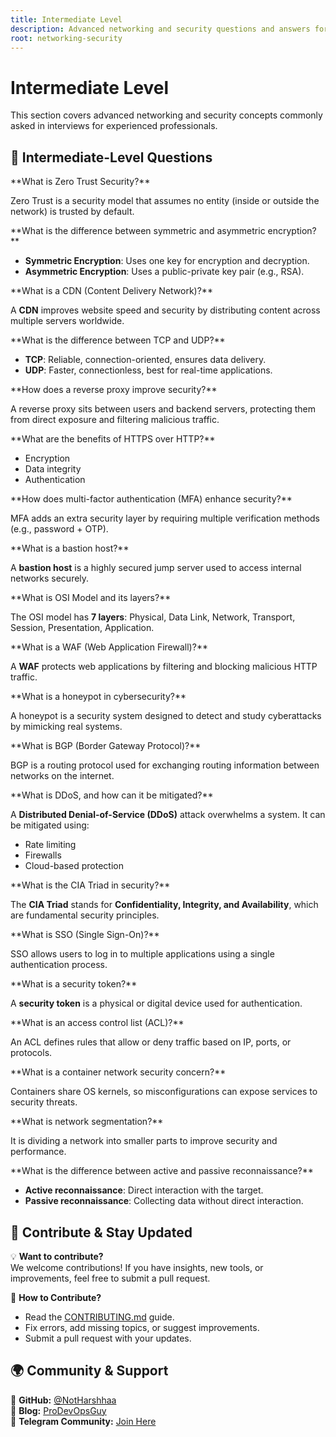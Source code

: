 ```yaml
---
title: Intermediate Level
description: Advanced networking and security questions and answers for experienced professionals.
root: networking-security
---
```



# Intermediate Level

This section covers advanced networking and security concepts commonly asked in interviews for experienced professionals.

## **🚀 Intermediate-Level Questions**  

<Steps>
<Step>
**What is Zero Trust Security?**  

Zero Trust is a security model that assumes no entity (inside or outside the network) is trusted by default.  
</Step>

<Step>
**What is the difference between symmetric and asymmetric encryption?**  

- **Symmetric Encryption**: Uses one key for encryption and decryption.  
- **Asymmetric Encryption**: Uses a public-private key pair (e.g., RSA).  
</Step>

<Step>
**What is a CDN (Content Delivery Network)?**  

A **CDN** improves website speed and security by distributing content across multiple servers worldwide.  
</Step>

<Step>
**What is the difference between TCP and UDP?**  

- **TCP**: Reliable, connection-oriented, ensures data delivery.  
- **UDP**: Faster, connectionless, best for real-time applications.  
</Step>

<Step>
**How does a reverse proxy improve security?**  

A reverse proxy sits between users and backend servers, protecting them from direct exposure and filtering malicious traffic.  
</Step>

<Step>
**What are the benefits of HTTPS over HTTP?**  

- Encryption  
- Data integrity  
- Authentication  
</Step>

<Step>
**How does multi-factor authentication (MFA) enhance security?**  

MFA adds an extra security layer by requiring multiple verification methods (e.g., password + OTP).  
</Step>

<Step>
**What is a bastion host?**  

A **bastion host** is a highly secured jump server used to access internal networks securely.  
</Step>

<Step>
**What is OSI Model and its layers?**  

The OSI model has **7 layers**: Physical, Data Link, Network, Transport, Session, Presentation, Application.  
</Step>

<Step>
**What is a WAF (Web Application Firewall)?**  

A **WAF** protects web applications by filtering and blocking malicious HTTP traffic.  
</Step>

<Step>
**What is a honeypot in cybersecurity?**  

A honeypot is a security system designed to detect and study cyberattacks by mimicking real systems.  
</Step>

<Step>
**What is BGP (Border Gateway Protocol)?**  

BGP is a routing protocol used for exchanging routing information between networks on the internet.  
</Step>

<Step>
**What is DDoS, and how can it be mitigated?**  

A **Distributed Denial-of-Service (DDoS)** attack overwhelms a system. It can be mitigated using:

- Rate limiting
- Firewalls
- Cloud-based protection
</Step>

<Step>
**What is the CIA Triad in security?**  

The **CIA Triad** stands for **Confidentiality, Integrity, and Availability**, which are fundamental security principles.  
</Step>

<Step>
**What is SSO (Single Sign-On)?**  

SSO allows users to log in to multiple applications using a single authentication process.  
</Step>

<Step>
**What is a security token?**  

A **security token** is a physical or digital device used for authentication.  
</Step>

<Step>
**What is an access control list (ACL)?**  

An ACL defines rules that allow or deny traffic based on IP, ports, or protocols.  
</Step>

<Step>
**What is a container network security concern?**  

Containers share OS kernels, so misconfigurations can expose services to security threats.  
</Step>

<Step>
**What is network segmentation?**  

It is dividing a network into smaller parts to improve security and performance.  
</Step>

<Step>
**What is the difference between active and passive reconnaissance?**  

- **Active reconnaissance**: Direct interaction with the target.  
- **Passive reconnaissance**: Collecting data without direct interaction.  
</Step>
</Steps>

## 📢 Contribute & Stay Updated

💡 **Want to contribute?**  
We welcome contributions! If you have insights, new tools, or improvements, feel free to submit a pull request.  

📌 **How to Contribute?**
- Read the [CONTRIBUTING.md](https://github.com/NotHarshhaa/DevOps-Interview-Questions/blob/master/CONTRIBUTING.md) guide.  
- Fix errors, add missing topics, or suggest improvements.  
- Submit a pull request with your updates.  

## 🌍 Community & Support  

🔗 **GitHub:** [@NotHarshhaa](https://github.com/NotHarshhaa)  
📝 **Blog:** [ProDevOpsGuy](https://blog.prodevopsguy.xyz)  
💬 **Telegram Community:** [Join Here](https://t.me/prodevopsguy) 
